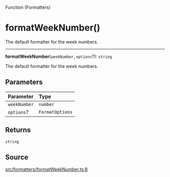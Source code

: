 <SectionTitle>Function (Formatters)</SectionTitle>

# formatWeekNumber()

<Description>
The default formatter for the week numbers.
</Description>

---

<a id="undefined" name="undefined"></a>

<SignatureMemberIdentifier>**formatWeekNumber**(`weekNumber`, `options`?): `string`</SignatureMemberIdentifier>

The default formatter for the week numbers.

## Parameters

| Parameter | Type |
| :------ | :------ |
| `weekNumber` | `number` |
| `options`? | `FormatOptions` |

## Returns

`string`

## Source

[src/formatters/formatWeekNumber.ts:8](https://github.com/gpbl/react-day-picker/blob/next/src/formatters/formatWeekNumber.ts#L8)
